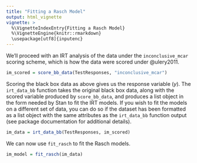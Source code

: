 ```yaml
---
title: "Fitting a Rasch Model"
output: html_vignette
vignette: >
  %\VignetteIndexEntry{Fitting a Rasch Model}
  %\VignetteEngine{knitr::rmarkdown}
  \usepackage[utf8]{inputenc}
---
```


We'll proceed with an IRT analysis of the data under the `inconclusive_mcar` scoring scheme, which is how the data were scored under @ulery2011. 

```r
im_scored = score_bb_data(TestResponses, "inconclusive_mcar")
```

Scoring the black box data as above gives us the response variable ($y$). The `irt_data_bb` function takes the original black box data, along with the scored variable produced by `score_bb_data`, and produces a list object in the form needed by Stan to fit the IRT models. If you wish to fit the models on a different set of data, you can do so if the dataset has been formatted as a list object with the same attributes as the `irt_data_bb` function output (see package documentation for additional details).

```r
im_data = irt_data_bb(TestResponses, im_scored)
```

We can now use `fit_rasch` to fit the Rasch models. 

```r
im_model = fit_rasch(im_data)
```
